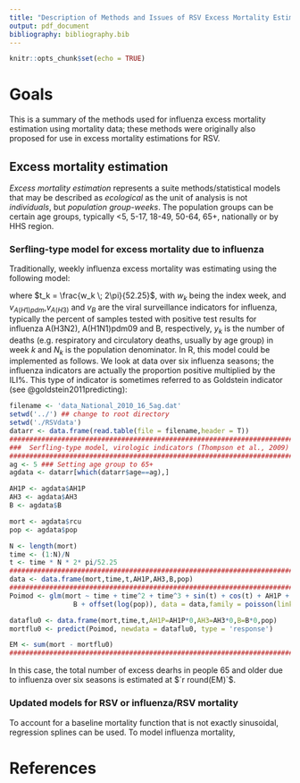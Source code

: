 ---
title: "Description of Methods and Issues of RSV Excess Mortality Estimation"
output: pdf_document
bibliography: bibliography.bib
---

```{r setup, include=FALSE}
knitr::opts_chunk$set(echo = TRUE)
```

# Goals
This is a summary of the methods used for influenza excess mortality estimation using mortality data; these methods were originally also proposed for use in excess mortality estimations for RSV. 

## Excess mortality estimation

*Excess mortality estimation* represents a suite methods/statistical models that may be described as *ecological* as the unit of analysis is not *individuals*, but *population group-weeks*. The population groups can be certain age groups, typically <5, 5-17, 18-49, 50-64, 65+, nationally or by HHS region.

### Serfling-type model for excess mortality due to influenza

Traditionally, weekly influenza excess mortality was estimating using the following model:

\begin{eqnarray}
\label{eq:mod_trad}
\log \mu_k &=& \beta_0 + \beta_1 w_k  + \beta_2 w_k^2  + \beta_3 w_k^3  + \beta_4 \sin t_k  + \beta_5 \cos t_k + 
\beta_6 v_{A(H1)} + \beta_7 v_{A(H3)}  + \beta_8 v_{B}\\
\label{eq:dist1}
y_k &\sim& \operatorname{Poi}(\mu_k \; N_k)
\end{eqnarray}
where $t_k = \frac{w_k \; 2\pi}{52.25}$, with $w_k$ being the index week, and $v_{A(H1)pdm}$,$v_{A(H3)}$ and $v_B$ are the viral surveillance indicators for influenza, typically the percent of samples tested with positive test results for influenza A(H3N2), A(H1N1)pdm09 and B, respectively, $y_k$ is the number of deaths (e.g. respiratory and circulatory deaths, usually by age group) in week $k$ and $N_k$ is the population denominator.  In R, this model could be implemented as follows.  We look at data over six influenza seasons; the influenza indicators are actually the proportion positive multiplied by the ILI\%.  This type of indicator is sometimes referred to as Goldstein indicator (see @goldstein2011predicting): 

```{r echo=T,eval=T}
filename <- 'data_National_2010_16_5ag.dat'
setwd('../') ## change to root directory
setwd('./RSVdata')
datarr <- data.frame(read.table(file = filename,header = T))
##########################################################################################
###  Serfling-type model, virologic indicators (Thompson et al., 2009)  ##################
##########################################################################################
ag <- 5 ### Setting age group to 65+
agdata <- datarr[which(datarr$age==ag),]

AH1P <- agdata$AH1P
AH3 <- agdata$AH3
B <- agdata$B

mort <- agdata$rcu
pop <- agdata$pop

N <- length(mort)
time <- (1:N)/N
t <- time * N * 2* pi/52.25
##########################################################################################
data <- data.frame(mort,time,t,AH1P,AH3,B,pop)
##########################################################################################
Poimod <- glm(mort ~ time + time^2 + time^3 + sin(t) + cos(t) + AH1P + AH3 + 
                B + offset(log(pop)), data = data,family = poisson(link = 'log'))

dataflu0 <- data.frame(mort,time,t,AH1P=AH1P*0,AH3=AH3*0,B=B*0,pop)
mortflu0 <- predict(Poimod, newdata = dataflu0, type = 'response')

EM <- sum(mort - mortflu0)
##########################################################################################
```
In this case, the total number of excess dearhs in people 65 and older due to influenza over six seasons is estimated at $`r round(EM)`$. 

### Updated models for RSV or influenza/RSV mortality

To account for a baseline mortality function that is not exactly sinusoidal, regression splines can be used. To model influenza mortality, 

# References
